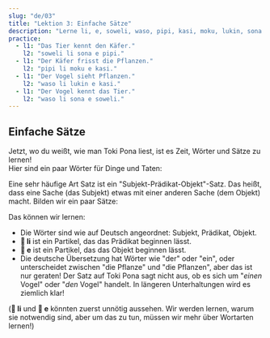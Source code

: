 ```yaml
---
slug: "de/03"
title: "Lektion 3: Einfache Sätze"
description: "Lerne li, e, soweli, waso, pipi, kasi, moku, lukin, sona!"
practice:
  - l1: "Das Tier kennt den Käfer."
    l2: "soweli li sona e pipi."
  - l1: "Der Käfer frisst die Pflanzen."
    l2: "pipi li moku e kasi."
  - l1: "Der Vogel sieht Pflanzen."
    l2: "waso li lukin e kasi."
  - l1: "Der Vogel kennt das Tier."
    l2: "waso li sona e soweli."
---
```



## Einfache Sätze

Jetzt, wo du weißt, wie man Toki Pona liest, ist es Zeit, Wörter und Sätze zu lernen!  
Hier sind ein paar Wörter für Dinge und Taten:

<List>
  <Word sl="soweli" m="Landtier, wie eine Katze, ein Hund, eine Maus, ein Elefant" />
  <Word sl="waso" m="Vogel, wie eine Taube, eine Gans, eine Eule" />
  <Word sl="pipi" m="Insekt, wie ein Käfer, eine Ameise, ein Schmetterling, eine Spinne" />
  <Word sl="kasi" m="Pflanze, wie ein Kleeblatt, eine Birke, ein Kaktus, Moos" />
  <Word sl="moku" m="zu sich nehmen" />
  <Word sl="lukin" m="sehen" />
  <Word sl="sona" m="wissen" />
</List>

Eine sehr häufige Art Satz ist ein "Subjekt-Prädikat-Objekt"-Satz. Das heißt, dass eine Sache (das Subjekt) etwas mit einer anderen Sache (dem Objekt) macht. Bilden wir ein paar Sätze:

<List>
  <Sentence sl="soweli li moku e kasi." m="Das Tier frisst Pflanzen." />
  <Sentence sl="waso li moku e pipi." m="Der Vogel frisst Käfer." />
  <Sentence sl="pipi li lukin e soweli." m="Das Insekt sieht ein Tier." />
  <Sentence sl="waso li sona e kasi." m="Der Vogel kennt den Baum." />
</List>

Das können wir lernen:

- Die Wörter sind wie auf Deutsch angeordnet: Subjekt, Prädikat, Objekt.
- **󱤧 li** ist ein Partikel, das das Prädikat beginnen lässt.
- **󱤉 e** ist ein Partikel, das das Objekt beginnen lässt.
- Die deutsche Übersetzung hat Wörter wie "der" oder "ein", oder unterscheidet zwischen "die Pflanze" und "die Pflanzen", aber das ist nur geraten! Der Satz auf Toki Pona sagt nicht aus, ob es sich um "*einen* Vogel" oder "*den* Vogel" handelt. In längeren Unterhaltungen wird es ziemlich klar!

(**󱤧 li** und **󱤉 e** könnten zuerst unnötig aussehen. Wir werden lernen, warum sie notwendig sind, aber um das zu tun, müssen wir mehr über Wortarten lernen!)

<Practice exercises={frontmatter.practice} />

